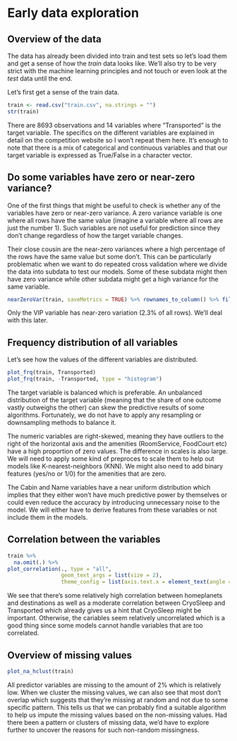 # Early data exploration
## Overview of the data
The data has already been divided into train and test sets so let's load them and get a sense of how the *train* data looks like. We'll also try to be very strict with the machine learning principles and not touch or even look at the *test* data until the end. 

Let's first get a sense of the train data.
```r
train <- read.csv("train.csv", na.strings = "")
str(train)
```

There are 8693 observations and 14 variables where "Transported" is the target variable. The specifics on the different variables are explained in detail on the competition website so I won't repeat them here. It's enough to note that there is a mix of categorical and continuous variables and that our target variable is expressed as True/False in a character vector.

## Do some variables have zero or near-zero variance?
One of the first things that might be useful to check is whether any of the variables have zero or near-zero variance. A zero variance variable is one where all rows have the same value (imagine a variable where all rows are just the number 1). Such variables are not useful for prediction since they don't change regardless of how the target variable changes.

Their close cousin are the near-zero variances where a high percentage of the rows have the same value but some don't. This can be particularly problematic when we want to do repeated cross validation where we divide the data into subdata to test our models. Some of these subdata might then have zero variance while other subdata might get a high variance for the same variable. 
```r
nearZeroVar(train, saveMetrics = TRUE) %>% rownames_to_column() %>% filter(nzv)
```

Only the VIP variable has near-zero variation (2.3% of all rows). We'll deal with this later.

## Frequency distribution of all variables
Let's see how the values of the different variables are distributed.
```r
plot_frq(train, Transported)
plot_frq(train, -Transported, type = "histogram")
```

The target variable is balanced which is preferable. An unbalanced distribution of the target variable (meaning that the share of one outcome vastly outweighs the other) can skew the predictive results of some algorithms. Fortunately, we do not have to apply any resampling or downsampling methods to balance it.

The numeric variables are right-skewed, meaning they have outliers to the right of the horizontal axis and the amenities (RoomService, FoodCourt etc) have a high proportion of zero values. The difference in scales is also large. We will need to apply some kind of preproces to scale them to help out models like K-nearest-neighbors (KNN). We might also need to add binary features (yes/no or 1/0) for the amenities that are zero.

The Cabin and Name variables have a near uniform distribution which implies that they either won't have much predictive power by themselves or could even reduce the accuracy by introducing unnecessary noise to the model. We will either have to derive features from these variables or not include them in the models.

## Correlation between the variables
```r
train %>%
  na.omit(.) %>%
plot_correlation(., type = "all",
                 geom_text_args = list(size = 2),
                 theme_config = list(axis.text.x = element_text(angle = 90)))
```

We see that there's some relatively high correlation between homeplanets and destinations as well as a moderate correlation between CryoSleep and Transported which already gives us a hint that CryoSleep might be important. Otherwise, the cariables seem relatively uncorrelated which is a good thing since some models cannot handle variables that are too correlated.

## Overview of missing values
```r
plot_na_hclust(train)
```

All predictor variables are missing to the amount of 2% which is relatively low. When we cluster the missing values, we can also see that most don't overlap which suggests that they're missing at random and not due to some specific pattern. This tells us that we can probably find a suitable algorithm to help us impute the missing values based on the non-missing values. Had there been a pattern or clusters of missing data, we'd have to explore further to uncover the reasons for such non-random missingness.